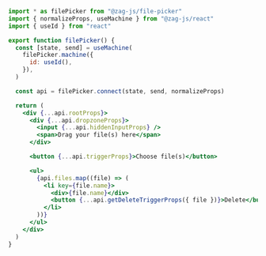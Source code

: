 ```jsx
import * as filePicker from "@zag-js/file-picker"
import { normalizeProps, useMachine } from "@zag-js/react"
import { useId } from "react"

export function filePicker() {
  const [state, send] = useMachine(
    filePicker.machine({
      id: useId(),
    }),
  )

  const api = filePicker.connect(state, send, normalizeProps)

  return (
    <div {...api.rootProps}>
      <div {...api.dropzoneProps}>
        <input {...api.hiddenInputProps} />
        <span>Drag your file(s) here</span>
      </div>

      <button {...api.triggerProps}>Choose file(s)</button>

      <ul>
        {api.files.map((file) => (
          <li key={file.name}>
            <div>{file.name}</div>
            <button {...api.getDeleteTriggerProps({ file })}>Delete</button>
          </li>
        ))}
      </ul>
    </div>
  )
}
```

